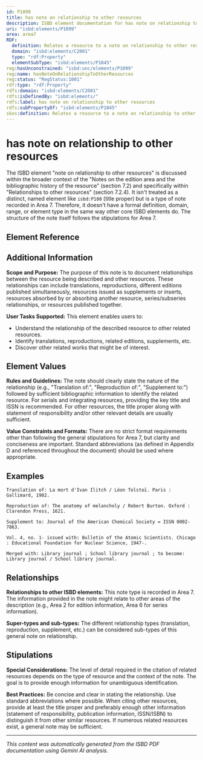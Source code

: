 ```yaml
---
id: P1099
title: has note on relationship to other resources
description: ISBD element documentation for has note on relationship to other resources
uri: "isbd:elements/P1099"
area: area7
RDF:
  definition: Relates a resource to a note on relationship to other resources.
  domain: "isbd:elements/C2001"
  type: "rdf:Property"
  elementSubType: "isbd:elements/P1045"
reg:hasUnconstrained: "isbd:unc/elements/P1099"
reg:name: hasNoteOnRelationshipToOtherResources
reg:status: "RegStatus:1001"
rdf:type: "rdf:Property"
rdfs:domain: "isbd:elements/C2001"
rdfs:isDefinedBy: "isbd:elements/"
rdfs:label: has note on relationship to other resources
rdfs:subPropertyOf: "isbd:elements/P1045"
skos:definition: Relates a resource to a note on relationship to other resources.
---
```

# has note on relationship to other resources

The ISBD element "note on relationship to other resources" is discussed within the broader context of the "Notes on the edition area and the bibliographic history of the resource" (section 7.2) and specifically within "Relationships to other resources" (section 7.2.4).  It isn't treated as a distinct, named element like `isbd:P100` (title proper) but is a type of note recorded in Area 7. Therefore, it doesn't have a formal definition, domain, range, or element type in the same way other core ISBD elements do.  The structure of the note itself follows the stipulations for Area 7.

## Element Reference


<ElementReference frontMatter={frontMatter} />

## Additional Information

**Scope and Purpose:** The purpose of this note is to document relationships between the resource being described and other resources. These relationships can include translations, reproductions, different editions published simultaneously, resources issued as supplements or inserts, resources absorbed by or absorbing another resource, series/subseries relationships, or resources published together.

**User Tasks Supported:** This element enables users to:

* Understand the relationship of the described resource to other related resources.
* Identify translations, reproductions, related editions, supplements, etc.
* Discover other related works that might be of interest.


## Element Values

**Rules and Guidelines:** The note should clearly state the nature of the relationship (e.g., "Translation of:", "Reproduction of:", "Supplement to:") followed by sufficient bibliographic information to identify the related resource.  For serials and integrating resources, providing the key title and ISSN is recommended.  For other resources, the title proper along with statement of responsibility and/or other relevant details are usually sufficient.

**Value Constraints and Formats:** There are no strict format requirements other than following the general stipulations for Area 7, but clarity and conciseness are important.  Standard abbreviations (as defined in Appendix D and referenced throughout the document) should be used where appropriate.


## Examples

```
Translation of: La mort d'Ivan Ilitch / Léon Tolstoï. Paris : Gallimard, 1982.
```

```
Reproduction of: The anatomy of melancholy / Robert Burton. Oxford : Clarendon Press, 1621.
```

```
Supplement to: Journal of the American Chemical Society = ISSN 0002-7863.
```

```
Vol. 4, no. 1- issued with: Bulletin of the Atomic Scientists. Chicago : Educational Foundation for Nuclear Science, 1947-.
```

```
Merged with: Library journal ; School library journal ; to become: Library journal / School library journal.
```



## Relationships

**Relationships to other ISBD elements:** This note type is recorded in Area 7.  The information provided in the note might relate to other areas of the description (e.g., Area 2 for edition information, Area 6 for series information).

**Super-types and sub-types:**  The different relationship types (translation, reproduction, supplement, etc.) can be considered sub-types of this general note on relationship.


## Stipulations

**Special Considerations:** The level of detail required in the citation of related resources depends on the type of resource and the context of the note. The goal is to provide enough information for unambiguous identification.

**Best Practices:** Be concise and clear in stating the relationship. Use standard abbreviations where possible.  When citing other resources, provide at least the title proper and preferably enough other information (statement of responsibility, publication information, ISSN/ISBN) to distinguish it from other similar resources.  If numerous related resources exist, a general note may be sufficient.


---

*This content was automatically generated from the ISBD PDF documentation using Gemini AI analysis.*

